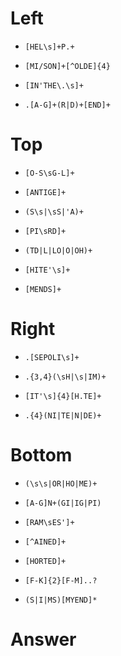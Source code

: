 # Left
  
  * `[HEL\s]+P.+`
  
  * `[MI/SON]+[^OLDE]{4}`
  
  * `[IN'THE\.\s]+`
  
  * `.[A-G]+(R|D)+[END]+`
  
# Top

  * `[O-S\sG-L]+`
  
  * `[ANTIGE]+`
  
  * `(S\s|\sS|'A)+`
  
  * `[PI\sRD]+`
  
  * `(TD|L|LO|O|OH)+`
  
  * `[HITE'\s]+`
  
  * `[MENDS]+`

# Right

  * `.[SEPOLI\s]+`
  
  * `.{3,4}(\sH|\s|IM)+`
  
  * `[IT'\s]{4}[H.TE]+`
  
  * `.{4}(NI|TE|N|DE)+`
  
# Bottom

  * `(\s\s|OR|HO|ME)+`
  
  * `[A-G]N+(GI|IG|PI)`  
  
  * `[RAM\sES']+`
  
  * `[^AINED]+`
  
  * `[HORTED]+`
  
  * `[F-K]{2}[F-M]..?`
  
  * `(S|I|MS)[MYEND]*`

# Answer


